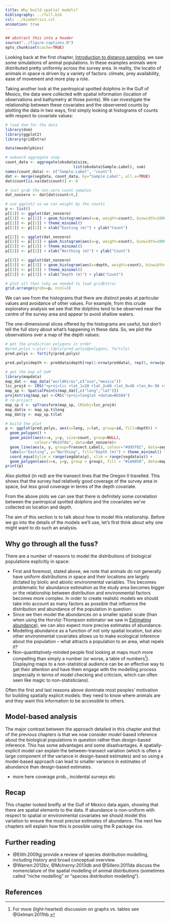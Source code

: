 ```yaml
---
title: Why build spatial models?
bibliography: ../full.bib
csl: ../biometrics.csl
animation: true
---
```


```r
## abstract this into a header
source("../figure-captions.R")
opts_chunk$set(cache=TRUE)
```

Looking back at the first chapter, [Introduction to distance sampling](distance-intro.html), we saw some simulations of animal populations. In these examples animals were distributed pretty uniformly across the survey area. In reality, the locatio  of animals in space is driven by a variety of factors: climate, prey availability, ease of movement and more play a role.

Taking another look at the pantropical spotted dolphins in the Gulf of Mexico, the data were collected with spatial information (location of observations and bathymetry at those points). We can investigate the relationship between these covariates and the observered counts by plotting the data in two ways, first simply looking at histograms of counts with respect to covariate values:

```r
# load dsm for the data
library(dsm)
library(ggplot2)
library(gridExtra)

data(mexdolphins)

# awkward aggregate step
count_data <- aggregate(obsdata$size,
                              list(obsdata$Sample.Label), sum)
names(count_data) <- c("Sample.Label", "count")
dat <- merge(segdata, count_data, by="Sample.Label", all.x=TRUE)
dat$count[is.na(dat$count)] <- 0

# just grab the non-zero count samples
dat_nonzero <- dat[dat$count>0,]

# use ggplot2 so we can weight by the counts
p <- list()
p[[1]] <- ggplot(dat_nonzero)
p[[1]] <- p[[1]] + geom_histogram(aes(x=x, weight=count), binwidth=100000)
p[[1]] <- p[[1]] + theme_minimal()
p[[1]] <- p[[1]] + xlab("Easting (m)") + ylab("Count")

p[[2]] <- ggplot(dat_nonzero)
p[[2]] <- p[[2]] + geom_histogram(aes(x=y, weight=count), binwidth=100000)
p[[2]] <- p[[2]] + theme_minimal()
p[[2]] <- p[[2]] + xlab("Northing (m)") + ylab("Count")

p[[3]] <- ggplot(dat_nonzero)
p[[3]] <- p[[3]] + geom_histogram(aes(x=depth, weight=count), binwidth=250)
p[[3]] <- p[[3]] + theme_minimal()
p[[3]] <- p[[3]] + xlab("Depth (m)") + ylab("Count")

# plot all that (why we needed to load gridExtra)
grid.arrange(grobs=p, ncol=3)
```

We can see from the histograms that there are distinct peaks at particular values and avoidance of other values. For example, from this crude exploratory analysis we see that the dolphins tend to be observed near the centre of the survey area and appear to avoid shallow waters.

The one-dimensional slices offered by the histograms are useful, but don't tell the full story about what's happening in these data. So, we plot the observations over a map of the depth values:

```r
# get the prediction polygons in order
#pred.polys <-plyr::ldply(pred.polys@polygons, fortify)
pred.polys <- fortify(pred.polys)

pred.polys$depth <- preddata$depth[rep(1:nrow(preddata), rep(5, nrow(preddata)))]

# get the map of GoM
library(mapdata)
map_dat <- map_data("worldHires",c("usa","mexico"))
lcc_proj4 <- CRS("+proj=lcc +lat_1=20 +lat_2=60 +lat_0=40 +lon_0=-96 +x_0=0 +y_0=0 +ellps=GRS80 +datum=NAD83 +units=m +no_defs ")
map_sp <- SpatialPoints(map_dat[,c("long","lat")])
proj4string(map_sp) <-CRS("+proj=longlat +datum=WGS84")
# re-project
map_sp.t <- spTransform(map_sp, CRSobj=lcc_proj4)
map_dat$x <- map_sp.t$long
map_dat$y <- map_sp.t$lat

# build the plot
p <- ggplot(pred.polys, aes(x=long, y=lat, group=id, fill=depth)) +
  geom_polygon() +
  geom_point(aes(x=x, y=y, size=count, group=NULL),
             colour="#b2df8a", data=dat_nonzero)+
  geom_line(aes(x, y, group=Transect.Label), colour="#d95f02", data=segdata) +
  labs(x="Easting", y="Northing", fill="Depth (m)") + theme_minimal() +
  coord_equal(ylim = range(segdata$y), xlim = range(segdata$x)) +
  geom_polygon(aes(x=x, y=y, group = group), fill = "#1A9850", data=map_dat)
print(p)
```

Also plotted (in red) are the transect lines that the Oregon II travelled. This shows that the survey had relatively good coverage of the survey area in space, but less good coverage in terms of the depth covariate.

From the above plots we can see that there is definitely some correlation between the pantropical spotted dolphins and the covariates we've collected on location and depth. 

The aim of this section is to talk about how to model this relationship. Before we go into the details of the models we'll use, let's first think about why one might want to do such an analysis.

## Why go through all the fuss?

There are a number of reasons to model the distributions of biological populations explicitly in space:

  * First and foremost, stated above, we note that animals do not generally have uniform distributions in space and their locations are largely dictated by biotic and abiotic environmental variables. This becomes problematic for abundance estimation as the study area becomes bigger or the relationship between distribution and environmental factors becomes more complex. In order to create realistic models we should take into account as many factors as possible that influence the distribution and abundance of the population in question.
  * Since we then model the abundances on a smaller spatial scale (than when using the Horvtiz-Thompson estimator we saw in [Estimating abundance](distance-abundance.html)), we can also expect more precise estimates of abundance.
  * Modelling abundance as a function of not only spatial location, but also other environmental covariates allows us to make ecological inference about the population -- what attracts a population to an area, what repels it?
  * Non-quantitatively-minded people find looking at maps much more compelling than simply a number (or worse, a table of numbers[^notables]). Displaying maps to a non-statistical audience can be an effective way to get their attention and have them engage with the modelling process (especially in terms of model checking and criticism, which can often seen like magic to non-statisticians).

Often the first and last reasons above dominate most peoples' motivation for building spatially explicit models: they need to know where animals are and they want this information to be accessible to others.

## Model-based analysis


The major contrast between the approach detailed in this chapter and that of the previous chapters is that we now consider *model*-based inference about the biological populations in question rather than *design*-based inference. This has some advantages and some disadvantages. A spatially-explicit model can explain the between-transect variation (which is often a large component of the variance in design-based estimates) and so using a model-based approach can lead to smaller variance in estimates of abundance than design-based estimates.


- more here coverage prob., incidental surveys etc



## Recap

This chapter looked breifly at the Gulf of Mexico data again, showing that there are spatial elements to the data. If abundance is non-uniform with respect to spatial or environmental covariates we should model this variation to ensure the most precise estimates of abundance. The next few chapters will explain how this is possible using the R package `dsm`.


## Further reading

  * @Elith:2009gj provide a review of species distribution modelling, including history and broad conceptual overview.
  * @Warren:2012bv, @McInerny:2013db and @Sillero:2011da discuss the nomenclature of the spatial modelling of animal distributions (sometimes called "niche modelling" or "species distribution modelling").


## References

[^notables]: For more (light-hearted) discussion on graphs vs. tables see @Gelman:2011hb.


